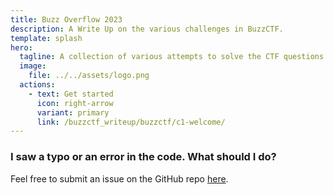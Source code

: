 ```yaml
---
title: Buzz Overflow 2023
description: A Write Up on the various challenges in BuzzCTF.
template: splash
hero:
  tagline: A collection of various attempts to solve the CTF questions.
  image:
    file: ../../assets/logo.png
  actions:
    - text: Get started
      icon: right-arrow
      variant: primary
      link: /buzzctf_writeup/buzzctf/c1-welcome/
---
```


### I saw a typo or an error in the code. What should I do?

Feel free to submit an issue on the GitHub repo 
[here](https://github.com/The-Coder-Kishor/buzzctf_writeup).